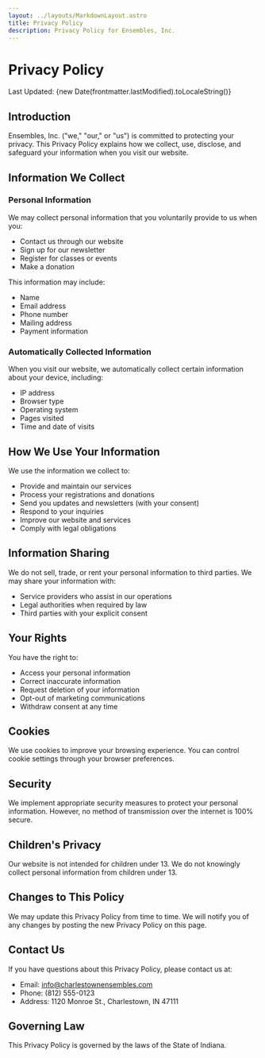 ```yaml
---
layout: ../layouts/MarkdownLayout.astro
title: Privacy Policy
description: Privacy Policy for Ensembles, Inc.
---
```


# Privacy Policy

Last Updated: {new Date(frontmatter.lastModified).toLocaleString()}

## Introduction

Ensembles, Inc. ("we," "our," or "us") is committed to protecting your privacy. This Privacy Policy explains how we collect, use, disclose, and safeguard your information when you visit our website.

## Information We Collect

### Personal Information

We may collect personal information that you voluntarily provide to us when you:

- Contact us through our website
- Sign up for our newsletter
- Register for classes or events
- Make a donation

This information may include:

- Name
- Email address
- Phone number
- Mailing address
- Payment information

### Automatically Collected Information

When you visit our website, we automatically collect certain information about your device, including:

- IP address
- Browser type
- Operating system
- Pages visited
- Time and date of visits

## How We Use Your Information

We use the information we collect to:

- Provide and maintain our services
- Process your registrations and donations
- Send you updates and newsletters (with your consent)
- Respond to your inquiries
- Improve our website and services
- Comply with legal obligations

## Information Sharing

We do not sell, trade, or rent your personal information to third parties. We may share your information with:

- Service providers who assist in our operations
- Legal authorities when required by law
- Third parties with your explicit consent

## Your Rights

You have the right to:

- Access your personal information
- Correct inaccurate information
- Request deletion of your information
- Opt-out of marketing communications
- Withdraw consent at any time

## Cookies

We use cookies to improve your browsing experience. You can control cookie settings through your browser preferences.

## Security

We implement appropriate security measures to protect your personal information. However, no method of transmission over the internet is 100% secure.

## Children's Privacy

Our website is not intended for children under 13. We do not knowingly collect personal information from children under 13.

## Changes to This Policy

We may update this Privacy Policy from time to time. We will notify you of any changes by posting the new Privacy Policy on this page.

## Contact Us

If you have questions about this Privacy Policy, please contact us at:

- Email: [info@charlestownensembles.com](mailto:info@charlestownensembles.com)
- Phone: (812) 555-0123
- Address: 1120 Monroe St., Charlestown, IN 47111

## Governing Law

This Privacy Policy is governed by the laws of the State of Indiana.

